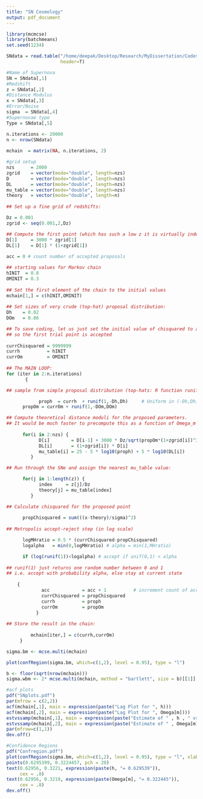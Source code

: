 ```yaml
---
title: "SN Cosmology"
output: pdf_document
---
```


```r
library(mcmcse)
library(batchmeans)
set.seed(1234)

SNdata = read.table("/home/deepak/Desktop/Research/MyDissertation/Codes-Research/SNCosmology/data.dat",
                    header=T) 

#Name of Supernova
SN = SNdata[,1]
#Redshift
z = SNdata[,2]
#Distance Modulus
x = SNdata[,3]
#Error/Noise
sigma  = SNdata[,4]
#Supernovae type
Type = SNdata[,5]

n.iterations <- 20000
n <- nrow(SNdata)
       
mchain  = matrix(NA, n.iterations, 2)

#grid setup
nzs      = 2000 
zgrid    = vector(mode="double", length=nzs)
D        = vector(mode="double", length=nzs)
DL       = vector(mode="double", length=nzs)
mu_table = vector(mode="double", length=nzs)
theory   = vector(mode="double", length=n)
	
## Set up a fine grid of redshifts:

Dz = 0.001
zgrid <- seq(0.001,2,Dz)

## Compute the first point (which has such a low z it is virtually independent of Omega_m)
D[1]     = 3000 * zgrid[1]
DL[1]    = D[1] * (1+zgrid[1])
	
acc = 0 # count number of accepted proposals         

## starting values for Markov chain
hINIT  = 0.8
OMINIT = 0.3
	
## Set the first element of the chain to the initial values
mchain[1,] = c(hINIT,OMINIT)
	
## Set sizes of very crude (top-hat) proposal distribution:
Dh    = 0.02
DOm   = 0.06

## To save coding, let us just set the initial value of chisquared to a large number, 
## so the first trial point is accepted
	
currChisquared = 9999999
currh          = hINIT
currOm         = OMINIT
	
## The MAIN LOOP:
for (iter in 2:n.iterations)
       {

## sample from simple proposal distribution (top-hats: R function runif)

			proph  = currh  + runif(1,-Dh,Dh)     # Uniform in (-Dh,Dh)
      propOm = currOm + runif(1,-DOm,DOm)

## Compute theoretical distance moduli for the proposed parameters.  
## It would be much faster to precompute this as a function of Omega_m and z and interpolate.
			 
      for(i in 2:nzs) {
            D[i]        = D[i-1] + 3000 * Dz/sqrt(propOm*(1+zgrid[i])^3+1-propOm)
            DL[i]       = (1+zgrid[i]) * D[i]
            mu_table[i] = 25 - 5 * log10(proph) + 5 * log10(DL[i])
         }

## Run through the SNe and assign the nearest mu_table value:

      for(j in 1:length(z)) {
            index     = z[j]/Dz
            theory[j] = mu_table[index]
         }

## Calculate chisquared for the proposed point
			 
      propChisquared = sum(((x-theory)/sigma)^2)
			 
## Metropolis accept-reject step (in log scale)         

      logMHratio = 0.5 * (currChisquared-propChisquared)
      logalpha   = min(0,logMHratio) # alpha = min(1,MHratio)

      if (log(runif(1))<logalpha) # accept if unif(0,1) < alpha 
			 
## runif(1) just returns one random number between 0 and 1
## i.e. accept with probability alpha, else stay at current state
			 
    {
             acc            = acc + 1          # increment count of accepted proposals
             currChisquared = propChisquared
             currh          = proph
             currOm         = propOm
           }
			 
## Store the result in the chain:
			 
         mchain[iter,] = c(currh,currOm)
     }

sigma.bm <- mcse.multi(mchain)

plot(confRegion(sigma.bm, which=c(1,2), level = 0.95), type = "l")

b <- floor(sqrt(nrow(mchain)))
sigma.wbm <- 2* mcse.multi(mchain, method = "bartlett", size = b)[[1]] - mcse.multi(mchain, method = "bartlett", size = b/2)[[1]]

#acf plots
pdf("SNplots.pdf")
par(mfrow = c(2,2))
acf(mchain[,1], main = expression(paste("Lag Plot for ", h)))
acf(mchain[,2], main = expression(paste("Lag Plot for ", Omega[m])))
estvssamp(mchain[,1], main = expression(paste("Estimate of " , h , " vs Sample Size")))
estvssamp(mchain[,2], main = expression(paste("Estimate of " , Omega[m] , " vs Sample Size")))
par(mfrow=c(1,1))
dev.off()

#Confidence Regions
pdf("Confregion.pdf")
plot(confRegion(sigma.bm, which=c(1,2), level = 0.95), type = "l", xlab = expression(paste(h)), ylab = expression(paste(Omega[m])) , main = expression(paste("95", "% " , " Confidence Region for ", h, " and ", Omega[m])))
points(0.6295399, 0.3224457, pch = 20)
text(0.62956, 0.3221, expression(paste(h, "= 0.629539")),
     cex = .8)
text(0.62956, 0.3219, expression(paste(Omega[m], "= 0.322445")),
     cex = .8)
dev.off()



```